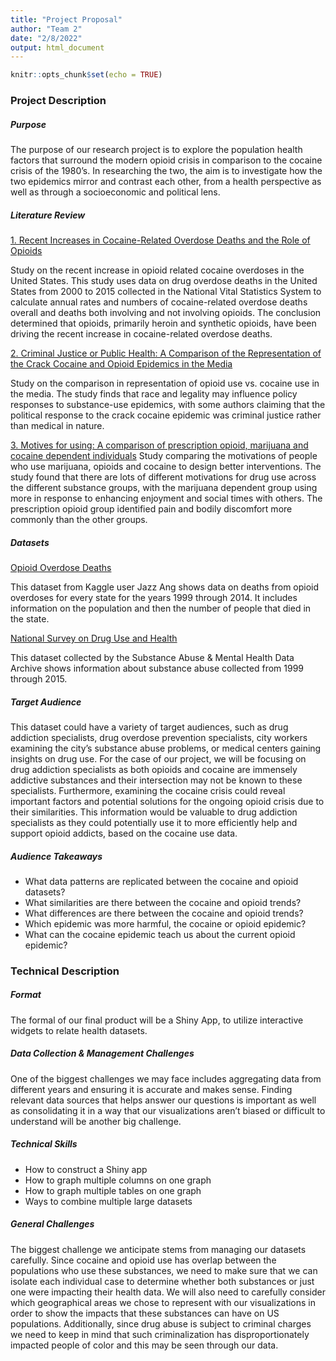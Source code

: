 ```yaml
---
title: "Project Proposal"
author: "Team 2"
date: "2/8/2022"
output: html_document
---
```


```r
knitr::opts_chunk$set(echo = TRUE)
```

### Project Description 

##### Purpose 

The purpose of our research project is to explore the population health factors that surround the modern opioid crisis in comparison to the cocaine crisis of the 1980’s. In researching the two, the aim is to investigate how the two epidemics mirror and contrast each other, from a health perspective as well as through a socioeconomic and political lens. 

##### Literature Review 
[1. Recent Increases in Cocaine-Related Overdose Deaths and the Role of Opioids](https://ajph.aphapublications.org/doi/abs/10.2105/AJPH.2016.303627?casa_token=vmah8iHVTP0AAAAA%3AqgR1wNNsuEwtHiIX_pPPPjhLgWZy0G7o-APeDSAXjKAw47U9n1Bvi6aIz0lrqKknHk2_M8FKy_I&journalCode=ajph)

Study on the recent increase in opioid related cocaine overdoses in the United States. This study uses data on drug overdose deaths in the United States from 2000 to 2015 collected in the National Vital Statistics System to calculate annual rates and numbers of cocaine-related overdose deaths overall and deaths both involving and not involving opioids. The conclusion determined that opioids, primarily heroin and synthetic opioids, have been driving the recent increase in cocaine-related overdose deaths. 

[2. Criminal Justice or Public Health: A Comparison of the Representation of the Crack Cocaine and Opioid Epidemics in the Media](https://read.dukeupress.edu/jhppl/article-abstract/45/2/211/143961/Criminal-Justice-or-Public-Health-A-Comparison-of?redirectedFrom=fulltext)

Study on the comparison in representation of opioid use vs. cocaine use in the media. The study finds that race and legality may influence policy responses to substance-use epidemics, with some authors claiming that the political response to the crack cocaine epidemic was criminal justice rather than medical in nature.

[3. Motives for using: A comparison of prescription opioid, marijuana and cocaine dependent individuals](https://www.sciencedirect.com/science/article/abs/pii/S0306460311003765?casa_token=40FP-8TKODMAAAAA:cvDWIYxHljLTvi0AG3rxVnGlpgqNqAc84lGl06uTxW0Hyl0ckHW5V-Spxm4GJ7LAK-0il2384Q)
Study comparing the motivations of people who use marijuana, opioids and cocaine to design better interventions. The study found that there are lots of different motivations for drug use across the different substance groups, with the marijuana dependent group using more in response to enhancing enjoyment and social times with others. The prescription opioid group identified pain and bodily discomfort more commonly than the other groups.

##### Datasets
[Opioid Overdose Deaths](https://www.kaggle.com/jazzang/opioid-overdose-deaths)

This dataset from Kaggle user Jazz Ang shows data on deaths from opioid overdoses for every state for the years 1999 through 2014. It includes information on the population and then the number of people that died in the state. 


[National Survey on Drug Use and Health](https://www.datafiles.samhsa.gov/dataset/national-survey-drug-use-and-health-2016-nsduh-2016-ds0001)

This dataset collected by the Substance Abuse & Mental Health Data Archive shows information about substance abuse collected from 1999 through 2015. 

##### Target Audience

This dataset could have a variety of target audiences, such as drug addiction specialists, drug overdose prevention specialists, city workers examining the city’s substance abuse problems, or medical centers gaining insights on drug use. For the case of our project, we will be focusing on drug addiction specialists as both opioids and cocaine are immensely addictive substances and their intersection may not be known to these specialists. Furthermore, examining the cocaine crisis could reveal important factors and potential solutions for the ongoing opioid crisis due to their similarities. This information would be valuable to drug addiction specialists as they could potentially use it to more efficiently help and support opioid addicts, based on the cocaine use data.

##### Audience Takeaways

- What data patterns are replicated between the cocaine and opioid datasets?
- What similarities are there between the cocaine and opioid trends?
- What differences are there between the cocaine and opioid trends?
- Which epidemic was more harmful, the cocaine or opioid epidemic?
- What can the cocaine epidemic teach us about the current opioid epidemic?


### Technical Description 

##### Format 

The formal of our final product will be a Shiny App, to utilize interactive widgets to relate health datasets.

##### Data Collection & Management Challenges

One of the biggest challenges we may face includes aggregating data from different years and ensuring it is accurate and makes sense. Finding relevant data sources that helps answer our questions is important as well as consolidating it in a way that our visualizations aren’t biased or difficult to understand will be another big challenge.

##### Technical Skills
- How to construct a Shiny app 
- How to graph multiple columns on one graph
- How to graph multiple tables on one graph
- Ways to combine multiple large datasets


##### General Challenges

The biggest challenge we anticipate stems from managing our datasets carefully. Since cocaine and opioid use has overlap between the populations who use these substances, we need to make sure that we can isolate each individual case to determine whether both substances or just one were impacting their health data. We will also need to carefully consider which geographical areas we chose to represent with our visualizations in order to show the impacts that these substances can have on US populations. Additionally, since drug abuse is subject to criminal charges we need to keep in mind that such criminalization has disproportionately impacted people of color and this may be seen through our data. 
